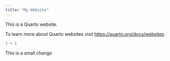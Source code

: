 ```yaml
---
title: "My Website"
---
```


This is a Quarto website.

To learn more about Quarto websites visit <https://quarto.org/docs/websites>.

```r
1 + 1
```

This is a small change 